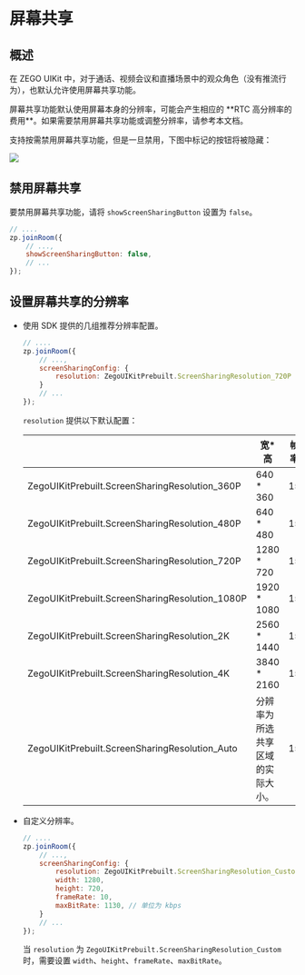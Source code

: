# 屏幕共享


## 概述

在 ZEGO UIKit 中，对于通话、视频会议和直播场景中的观众角色（没有推流行为），也默认允许使用屏幕共享功能。

<Warning title="注意">
屏幕共享功能默认使用屏幕本身的分辨率，可能会产生相应的 **RTC 高分辨率的费用**。如果需要禁用屏幕共享功能或调整分辨率，请参考本文档。
</Warning>




支持按需禁用屏幕共享功能，但是一旦禁用，下图中标记的按钮将被隐藏：

<Frame width="512" height="auto" caption=""><img src="https://storage.zego.im/sdk-doc/Pics/Prebuilt_Web/joinRoom_screenShare.jpg" /></Frame>


## 禁用屏幕共享

要禁用屏幕共享功能，请将 `showScreenSharingButton` 设置为 `false`。

```javascript
// ....
zp.joinRoom({
    // ...,
    showScreenSharingButton: false,
    // ...
});
```

## 设置屏幕共享的分辨率

- 使用 SDK 提供的几组推荐分辨率配置。

    ```javascript
    // ....
    zp.joinRoom({
        // ...,
        screenSharingConfig: {
            resolution: ZegoUIKitPrebuilt.ScreenSharingResolution_720P
        }
        // ...
    });
    ```
    `resolution` 提供以下默认配置：

    | |宽*高|帧率 | 比特率 (kbps)|
    |----|----|---- |----|
    |ZegoUIKitPrebuilt.ScreenSharingResolution_360P | 640 * 360  | 15 | 400 |
    |ZegoUIKitPrebuilt.ScreenSharingResolution_480P | 640 * 480 | 15 | 500 |
    |ZegoUIKitPrebuilt.ScreenSharingResolution_720P | 1280 * 720 | 15 | 1130 |
    |ZegoUIKitPrebuilt.ScreenSharingResolution_1080P | 1920 * 1080 | 15 | 1500 |
    |ZegoUIKitPrebuilt.ScreenSharingResolution_2K | 2560 * 1440 | 15 | 6000 |
    |ZegoUIKitPrebuilt.ScreenSharingResolution_4K | 3840 * 2160 | 15 | 10000 |
    |ZegoUIKitPrebuilt.ScreenSharingResolution_Auto | 分辨率为所选共享区域的实际大小。 | 15 | 自动|

- 自定义分辨率。

    ```javascript
    // ....
    zp.joinRoom({
        // ...,
        screenSharingConfig: {
            resolution: ZegoUIKitPrebuilt.ScreenSharingResolution_Custom,
            width: 1280, 
            height: 720,
            frameRate: 10,
            maxBitRate: 1130, // 单位为 kbps
        }
        // ...
    });
    ```

    当 `resolution` 为 `ZegoUIKitPrebuilt.ScreenSharingResolution_Custom` 时，需要设置 `width`、`height`、`frameRate`、`maxBitRate`。
